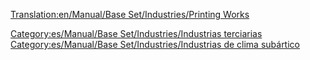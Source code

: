 [[Translation:en/Manual/Base Set/Industries/Printing Works]]

{{es/Manual/Base Set/Industries/Industrias| nombre=Imprenta
| imagen=en/Manual/Base Set/Industries/Printworks.png
| climas=[[es/Manual/Clima|Subártico]]
| acepta=[[es/Manual/Base Set/Cargos/Papel|Papel]]
| produce=[[es/Manual/Base Set/Cargos/Mercancías|Mercancías]]
| notas=No existe en otros [[es/Manual/Clima|climas]]
}}

[[Category:es/Manual/Base Set/Industries/Industrias terciarias]]
[[Category:es/Manual/Base Set/Industries/Industrias de clima subártico]]